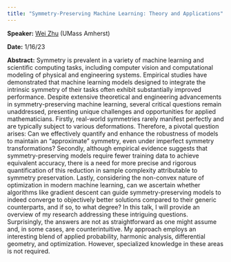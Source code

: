 ```yaml
---
title: "Symmetry-Preserving Machine Learning: Theory and Applications"
---
```

**Speaker:** [Wei Zhu](https://www.umass.edu/mathematics-statistics/directory/faculty/wei-zhu) (UMass Amherst)

**Date:** 1/16/23

**Abstract:** Symmetry is prevalent in a variety of machine learning and scientific computing tasks, including computer vision and computational modeling of physical and engineering systems. Empirical studies have demonstrated that machine learning models designed to integrate the intrinsic symmetry of their tasks often exhibit substantially improved performance. Despite extensive theoretical and engineering advancements in symmetry-preserving machine learning, several critical questions remain unaddressed, presenting unique challenges and opportunities for applied mathematicians. 
 Firstly, real-world symmetries rarely manifest perfectly and are typically subject to various deformations. Therefore, a pivotal question arises: Can we effectively quantify and enhance the robustness of models to maintain an “approximate” symmetry, even under imperfect symmetry transformations? Secondly, although empirical evidence suggests that symmetry-preserving models require fewer training data to achieve equivalent accuracy, there is a need for more precise and rigorous quantification of this reduction in sample complexity attributable to symmetry preservation. Lastly, considering the non-convex nature of optimization in modern machine learning, can we ascertain whether algorithms like gradient descent can guide symmetry-preserving models to indeed converge to objectively better solutions compared to their generic counterparts, and if so, to what degree? 
 In this talk, I will provide an overview of my research addressing these intriguing questions. Surprisingly, the answers are not as straightforward as one might assume and, in some cases, are counterintuitive. My approach employs an interesting blend of applied probability, harmonic analysis, differential geometry, and optimization. However, specialized knowledge in these areas is not required. 